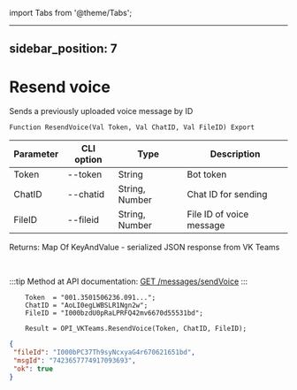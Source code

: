 ﻿import Tabs from '@theme/Tabs';

---
sidebar_position: 7
---

# Resend voice
 Sends a previously uploaded voice message by ID



`Function ResendVoice(Val Token, Val ChatID, Val FileID) Export`

  | Parameter | CLI option | Type | Description |
  |-|-|-|-|
  | Token | --token | String | Bot token |
  | ChatID | --chatid | String, Number | Chat ID for sending |
  | FileID | --fileid | String, Number | File ID of voice message |

  
  Returns:  Map Of KeyAndValue - serialized JSON response from VK Teams

<br/>

:::tip
Method at API documentation: [GET /messages/sendVoice](https://teams.vk.com/botapi/#/messages/get_messages_sendVoice)
:::
<br/>


```bsl title="Code example"
    Token  = "001.3501506236.091...";
    ChatID = "AoLI0egLWBSLR1Ngn2w";
    FileID = "I000bzdU0pRaLPRFQ42mv6670d55531bd";

    Result = OPI_VKTeams.ResendVoice(Token, ChatID, FileID);
```
 



```json title="Result"
{
 "fileId": "I000bPC37Th9syNcxyaG4r670621651bd",
 "msgId": "7423657774917093693",
 "ok": true
}
```
